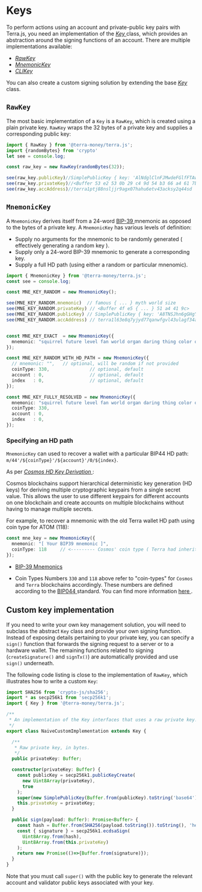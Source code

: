 
# Keys

To perform actions using an account and private-public key pairs with Terra.js, you need an implementation of the [ *Key* ](https://github.com/terra-money/terra.js/blob/main/src/key/Key.ts) class, which provides an abstraction around the signing functions of an account. There are multiple implementations available: 

- [ *RawKey* ](https://github.com/terra-money/terra.js/blob/main/src/key/RawKey.ts)
- [ *MnemonicKey* ](https://github.com/terra-money/terra.js/blob/main/src/key/MnemonicKey.ts) 
- [ *CLIKey* ](https://github.com/terra-money/terra.js/blob/main/src/key/CLIKey.ts) 

You can also create a custom signing solution by extending the base [ *Key* ](https://github.com/terra-money/terra.js/blob/main/src/key/Key.ts) class.


## `RawKey`

The most basic implementation of a `Key` is a `RawKey`, which is created using a plain private key. `RawKey`  wraps the 32 bytes of a private key and supplies a corresponding public key:

```ts
import { RawKey } from '@terra-money/terra.js';
import {randomBytes} from 'crypto'
let see = console.log;

const raw_key = new RawKey(randomBytes(32));

see(raw_key.publicKey)//SimplePublicKey { key: 'AlNdglClnFJMwdeFGlfFTAwbx7rxKxWbgN/lwj5mQ3vw' }
see(raw_key.privateKey)//<Buffer 53 e2 53 0b 29 c4 9d 54 b3 66 a4 61 7b d3 e2 6e 4c e5 41 cd 12 a6 e9 27 8a 97 61 1c 55 6e cd 4c>
see(raw_key.accAddress)//terra1ptj88nsljjr9agx07hahu6etv43acksy2q44sd
```

## `MnemonicKey`


A `MnemonicKey` derives itself from a 24-word  [ BIP-39 ](https://github.com/bitcoin/bips/blob/master/bip-0039.mediawiki) mnemonic as opposed to the bytes of a  private key.
A `MnemonicKey` has various levels of definition: 
- Supply no arguments for the mnemonic to be randomly generated ( effectively generating a random key ).
- Supply only a 24-word BIP-39 mnemonic to generate a corresponding key.
- Supply a full HD path (using either a  random or particular mnenomic).

```ts
import { MnemonicKey } from '@terra-money/terra.js';
const see = console.log;

const MNE_KEY_RANDOM = new MnemonicKey();

see(MNE_KEY_RANDOM.mnemonic)  // famous { ... } myth world size
see(MNE_KEY_RANDOM.privateKey) // <Buffer 4f e5 { ... } 51 a4 41 9c> 
see(MNE_KEY_RANDOM.publicKey) // SimplePublicKey { key: 'A8TNSJhn6gGHgY2ohJnkOaZz7Y0FaW/QeytGBaqCLIJU' }
see(MNE_KEY_RANDOM.accAddress) // terra1l63e8q7yjyd77qanwfgvl43ulagf34a2xzcuv4


const MNE_KEY_EXACT  = new MnemonicKey({
  mnemonic: "squirrel future level fan world organ daring thing color orange sausage cross fault interest blast wink audit unfair satoshi solution track indoor sun edit",
});

const MNE_KEY_RANDOM_WITH_HD_PATH = new MnemonicKey({
  // mnemonic: "",   // optional, will be random if not provided
  coinType: 330,               // optional, default
  account : 0,                 // optional, default
  index   : 0,                 // optional, default
});

const MNE_KEY_FULLY_RESOLVED = new MnemonicKey({
  mnemonic: "squirrel future level fan world organ daring thing color orange sausage cross fault interest blast wink audit unfair satoshi solution track indoor sun edit",   
  coinType: 330,               
  account : 0,                 
  index   : 0,                
});

```


### Specifying an HD path

`MnemonicKey` can used to recover a wallet with a particular BIP44 HD path: `m/44'/${coinType}'/${account}'/0/${index}`.

<Admonition type="tip" icon="💡" title="HD keys">

As per [ *Cosmos HD Key Derivation* ](https://github.com/confio/cosmos-hd-key-derivation-spec):

Cosmos blockchains support hierarchical deterministic key generation (HD keys) for deriving multiple cryptographic keypairs from a single secret value. This allows the user to use different keypairs for different accounts on one blockchain and create accounts on multiple blockchains without having to manage multiple secrets.

</Admonition>

For example, to recover a mnemonic with the old Terra wallet HD path using coin type for ATOM (118):

```ts
const mne_key = new MnemonicKey({
  mnemonic: "[ Your BIP39 mnemonic ]",
  coinType: 118     // <--------- Cosmos' coin type ( Terra had inherited initially )
});
```

- [ BIP-39 Mnemonics ](https://github.com/bitcoin/bips/blob/master/bip-0039.mediawiki)

- Coin Types Numbers `330` and `118` above refer to "coin-types" for `Cosmos` and `Terra` blockchains accordingly. These numbers are defined according to the [ BIP044 ](https://github.com/bitcoin/bips/blob/master/bip-0044.mediawiki) standard. You can find more information [ here ](https://github.com/satoshilabs/slips/blob/master/slip-0044.md).

## Custom key implementation

If you need to write your own key management solution, you will need to subclass the abstract `Key` class and provide your own signing function. Instead of exposing details pertaining to your private key, you can specify a `sign()` function that forwards the signing request to a server or to a hardware wallet. The remaining functions related to signing (`createSignature()` and `signTx()`) are automatically provided and use `sign()` underneath.

The following code listing is close to the implementation of `RawKey`, which illustrates how to write a custom `Key`:

```ts
import SHA256 from 'crypto-js/sha256';
import * as secp256k1 from 'secp256k1';
import { Key } from '@terra-money/terra.js';

/**
 * An implementation of the Key interfaces that uses a raw private key.
 */
export class NaiveCustomImplementation extends Key {

  /**
   * Raw private key, in bytes.
   */
  public privateKey: Buffer;

  constructor(privateKey: Buffer) {
    const publicKey = secp256k1.publicKeyCreate(
      new Uint8Array(privateKey),
      true
    );
    super(new SimplePublicKey(Buffer.from(publicKey).toString('base64')));
    this.privateKey = privateKey;
  }

  public sign(payload: Buffer): Promise<Buffer> {
    const hash = Buffer.from(SHA256(payload.toString()).toString(), 'hex');
    const { signature } = secp256k1.ecdsaSign(
      Uint8Array.from(hash),
      Uint8Array.from(this.privateKey)
    );
    return new Promise(()=>{Buffer.from(signature)});
  }
}
```

Note that you must call `super()` with the public key to generate the relevant account and validator public keys associated with your key.
